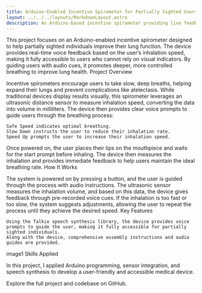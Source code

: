 ```yaml
---
title: Arduino-Enabled Incentive Spirometer for Partially Sighted Users
layout: ../../../layouts/MarkdownLayout.astro
description: An Arduino-based incentive spirometer providing live feedback through ultrasonic sensor and speech synthesizer. 
---
```


This project focuses on an Arduino-enabled incentive spirometer designed to help partially sighted individuals improve their lung function. The device provides real-time voice feedback based on the user’s inhalation speed, making it fully accessible to users who cannot rely on visual indicators. By guiding users with audio cues, it promotes deeper, more controlled breathing to improve lung health.
Project Overview

Incentive spirometers encourage users to take slow, deep breaths, helping expand their lungs and prevent complications like atelectasis. While traditional devices display results visually, this spirometer leverages an ultrasonic distance sensor to measure inhalation speed, converting the data into volume in milliliters. The device then provides clear voice prompts to guide users through the breathing process:

    Safe Speed indicates optimal breathing.
    Slow Down instructs the user to reduce their inhalation rate.
    Speed Up prompts the user to increase their inhalation speed.

Once powered on, the user places their lips on the mouthpiece and waits for the start prompt before inhaling. The device then measures the inhalation and provides immediate feedback to help users maintain the ideal breathing rate.
How It Works

The system is powered on by pressing a button, and the user is guided through the process with audio instructions. The ultrasonic sensor measures the inhalation volume, and based on this data, the device gives feedback through pre-recorded voice cues. If the inhalation is too fast or too slow, the system suggests adjustments, allowing the user to repeat the process until they achieve the desired speed.
Key Features

    Using the Talkie speech synthesis library, the device provides voice prompts to guide the user, making it fully accessible for partially sighted individuals.
    Along with the device, comprehensive assembly instructions and audio guides are provided.

image1
Skills Applied

In this project, I applied Arduino programming, sensor integration, and speech synthesis to develop a user-friendly and accessible medical device.

Explore the full project and codebase on GitHub.